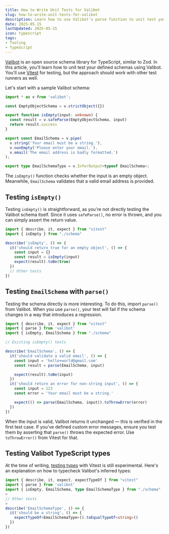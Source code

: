 ```yaml
---
title: How to Write Unit Tests for Valibot
slug: how-to-write-unit-tests-for-valibot
description: Learn how to use Valibot's parse function to unit test your Valibot schemas.
date: 2025-05-15
lastUpdated: 2025-05-15
icon: typescript
tags:
- Tooling
- TypeScript
---
```


[Valibot](https://valibot.dev/) is an open source schema library for TypeScript, similar to Zod. In this article, you'll learn how to unit test your defined schemas using Valibot. You'll use [Vitest](https://vitest.dev/) for testing, but the approach should work with other test runners as well.

Let's start with a sample Valibot schema:

```ts {{ title: 'schema.ts' }}
import * as v from 'valibot';

const EmptyObjectSchema = v.strictObject({})

export function isEmpty(input: unknown) {
  const result = v.safeParse(EmptyObjectSchema, input)
  return result.success
}

export const EmailSchema = v.pipe(
  v.string('Your email must be a string.'),
  v.nonEmpty('Please enter your email.'),
  v.email('The email address is badly formatted.')
);

export type EmailSchemaType = v.InferOutput<typeof EmailSchema>;
```

The `isEmpty()` function checks whether the input is an empty object. Meanwhile, `EmailSchema` validates that a valid email address is provided.

## Testing `isEmpty()`

Testing `isEmpty()` is straightforward, as you're not directly testing the Valibot schema itself. Since it uses `safeParse()`, no error is thrown, and you can simply assert the return value.

```ts {{ title: 'schema.test.ts' }}
import { describe, it, expect } from "vitest"
import { isEmpty } from "./schema"

describe('isEmpty', () => {
  it('should return true for an empty object', () => {
    const input = {}
    const result = isEmpty(input)
    expect(result).toBe(true)
  })
  // Other tests
})
```

## Testing `EmailSchema` with `parse()`

Testing the schema directly is more interesting. To do this, import `parse()` from Valibot. When you use `parse()`, your test will fail if the schema changes in a way that introduces a regression.

```ts {{ title: 'schema.test.ts', highlight: [2, 3] }}
import { describe, it, expect } from "vitest"
import { parse } from 'valibot'
import { isEmpty, EmailSchema } from "./schema"

// Existing isEmpty() tests

describe('EmailSchema', () => {
  it('should validate a valid email', () => {
    const input = 'hello+world@gmail.com'
    const result = parse(EmailSchema, input)

    expect(result).toBe(input)
  })
  it('should return an error for non-string input', () => {
    const input = 123
    const error = 'Your email must be a string.'

    expect(() => parse(EmailSchema, input)).toThrowError(error)
  })
})
```

When the input is valid, Valibot returns it unchanged — this is verified in the first test case. If you’ve defined custom error messages, ensure you test them by asserting that `parse()` throws the expected error. Use `toThrowError()` from Vitest for that.

## Testing Valibot TypeScript types

At the time of writing, [testing types](https://vitest.dev/guide/testing-types.html) with Vitest is still experimental. Here's an explanation on how to typecheck Valibot's inferred types:

```ts {{ title: 'schema.test.ts', highlight: [1, 3, 9] }}
import { describe, it, expect, expectTypeOf } from "vitest"
import { parse } from 'valibot'
import { isEmpty, EmailSchema, type EmailSchemaType } from "./schema"
>
// Other tests
>
describe('EmailSchemaType', () => {
  it('should be a string', () => {
    expectTypeOf<EmailSchemaType>().toEqualTypeOf<string>()
  })
})
```